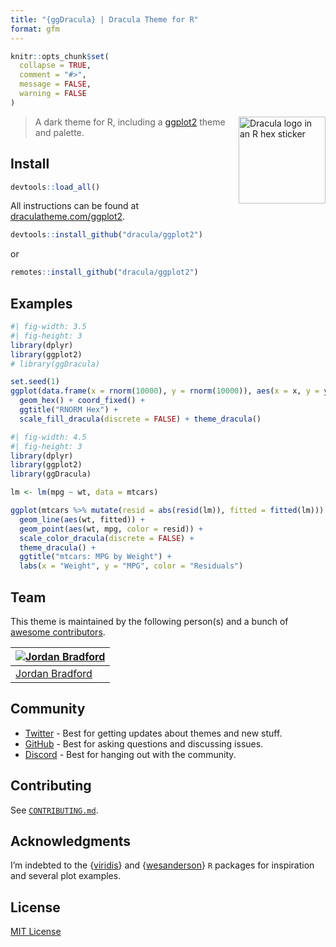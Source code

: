 ```yaml
---
title: "{ggDracula} | Dracula Theme for R"
format: gfm
---
```


<!-- README.md is rendered from README.qmd. Edit README.qmd and render to update README.md -->

```R
knitr::opts_chunk$set(
  collapse = TRUE,
  comment = "#>",
  message = FALSE,
  warning = FALSE
)
```

<img src="man/figures/logo.svg" align="right" height="139" alt="Dracula logo in an R hex sticker" />

> A dark theme for R, including a [ggplot2](https://github.com/tidyverse/ggplot2) theme and palette.

## Install

```R
devtools::load_all()
```

All instructions can be found at [draculatheme.com/ggplot2](https://draculatheme.com/ggplot2).
```R
devtools::install_github("dracula/ggplot2")
```
or
```R
remotes::install_github("dracula/ggplot2")
```

## Examples

```R
#| fig-width: 3.5
#| fig-height: 3
library(dplyr)
library(ggplot2)
# library(ggDracula)

set.seed(1)
ggplot(data.frame(x = rnorm(10000), y = rnorm(10000)), aes(x = x, y = y)) +
  geom_hex() + coord_fixed() +
  ggtitle("RNORM Hex") +
  scale_fill_dracula(discrete = FALSE) + theme_dracula()
```


```R
#| fig-width: 4.5
#| fig-height: 3
library(dplyr)
library(ggplot2)
library(ggDracula)

lm <- lm(mpg ~ wt, data = mtcars)

ggplot(mtcars %>% mutate(resid = abs(resid(lm)), fitted = fitted(lm))) +
  geom_line(aes(wt, fitted)) +
  geom_point(aes(wt, mpg, color = resid)) +
  scale_color_dracula(discrete = FALSE) +
  theme_dracula() +
  ggtitle("mtcars: MPG by Weight") +
  labs(x = "Weight", y = "MPG", color = "Residuals")
```


## Team

This theme is maintained by the following person(s) and a bunch of [awesome contributors](https://github.com/dracula/ggplot2/graphs/contributors).

| [![Jordan Bradford](https://github.com/jrdnbradford.png?size=100)](https://github.com/jrdnbradford) |
| --------------------------------------------------------------------------------------------------- |
| [Jordan Bradford](https://github.com/jrdnbradford)                                                  |

## Community

- [Twitter](https://twitter.com/draculatheme) - Best for getting updates about themes and new stuff.
- [GitHub](https://github.com/dracula/dracula-theme/discussions) - Best for asking questions and discussing issues.
- [Discord](https://draculatheme.com/discord-invite) - Best for hanging out with the community.

## Contributing
See [`CONTRIBUTING.md`](/.github/CONTRIBUTING.md).

## Acknowledgments

I'm indebted to the {[viridis](https://sjmgarnier.github.io/viridis)} and {[wesanderson](https://github.com/karthik/wesanderson)} `R` packages for inspiration and several plot examples.

## License

[MIT License](./LICENSE)

